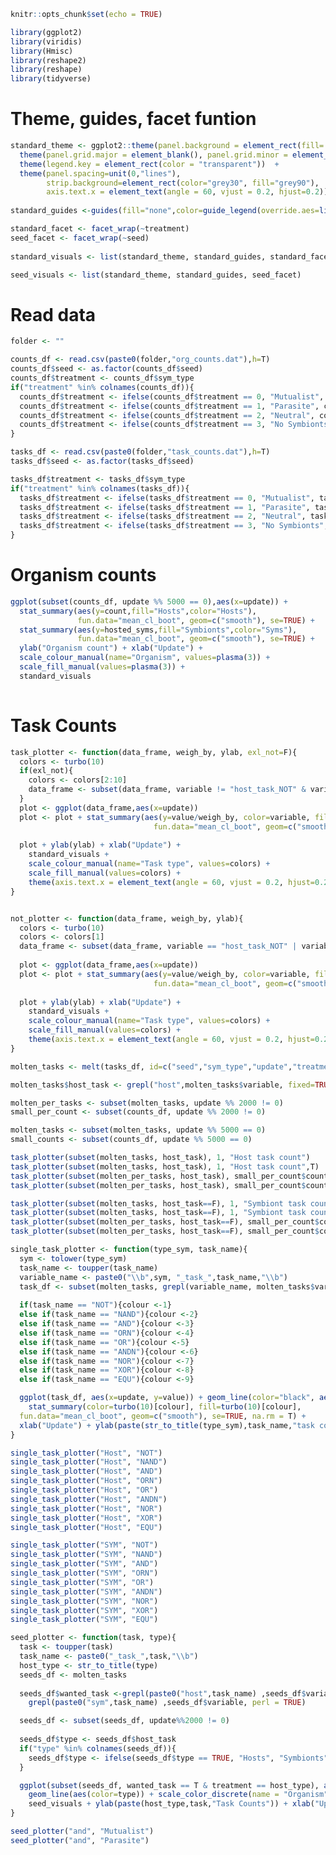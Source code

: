 ```r
knitr::opts_chunk$set(echo = TRUE)

library(ggplot2)
library(viridis)
library(Hmisc)
library(reshape2) 
library(reshape) 
library(tidyverse)
```

# Theme, guides, facet funtion
```r
standard_theme <- ggplot2::theme(panel.background = element_rect(fill='white', colour='black')) + 
  theme(panel.grid.major = element_blank(), panel.grid.minor = element_blank()) +
  theme(legend.key = element_rect(color = "transparent"))  + 
  theme(panel.spacing=unit(0,"lines"),
        strip.background=element_rect(color="grey30", fill="grey90"),
        axis.text.x = element_text(angle = 60, vjust = 0.2, hjust=0.2))
  
standard_guides <-guides(fill="none",color=guide_legend(override.aes=list(fill=NA))) 

standard_facet <- facet_wrap(~treatment)
seed_facet <- facet_wrap(~seed)
        
standard_visuals <- list(standard_theme, standard_guides, standard_facet)

seed_visuals <- list(standard_theme, standard_guides, seed_facet)
```

# Read data
```r
folder <- ""
```
```r
counts_df <- read.csv(paste0(folder,"org_counts.dat"),h=T)
counts_df$seed <- as.factor(counts_df$seed)
counts_df$treatment <- counts_df$sym_type
if("treatment" %in% colnames(counts_df)){
  counts_df$treatment <- ifelse(counts_df$treatment == 0, "Mutualist", counts_df$treatment)
  counts_df$treatment <- ifelse(counts_df$treatment == 1, "Parasite", counts_df$treatment)
  counts_df$treatment <- ifelse(counts_df$treatment == 2, "Neutral", counts_df$treatment)
  counts_df$treatment <- ifelse(counts_df$treatment == 3, "No Symbionts", counts_df$treatment)
}
```

```r
tasks_df <- read.csv(paste0(folder,"task_counts.dat"),h=T)
tasks_df$seed <- as.factor(tasks_df$seed)

tasks_df$treatment <- tasks_df$sym_type
if("treatment" %in% colnames(tasks_df)){
  tasks_df$treatment <- ifelse(tasks_df$treatment == 0, "Mutualist", tasks_df$treatment)
  tasks_df$treatment <- ifelse(tasks_df$treatment == 1, "Parasite", tasks_df$treatment)
  tasks_df$treatment <- ifelse(tasks_df$treatment == 2, "Neutral", tasks_df$treatment)
  tasks_df$treatment <- ifelse(tasks_df$treatment == 3, "No Symbionts", tasks_df$treatment)
}
```

# Organism counts
```r
ggplot(subset(counts_df, update %% 5000 == 0),aes(x=update)) + 
  stat_summary(aes(y=count,fill="Hosts",color="Hosts"),
               fun.data="mean_cl_boot", geom=c("smooth"), se=TRUE) +
  stat_summary(aes(y=hosted_syms,fill="Symbionts",color="Syms"),
               fun.data="mean_cl_boot", geom=c("smooth"), se=TRUE) +
  ylab("Organism count") + xlab("Update") +
  scale_colour_manual(name="Organism", values=plasma(3)) + 
  scale_fill_manual(values=plasma(3)) + 
  standard_visuals
 
```

# Task Counts
```r
task_plotter <- function(data_frame, weigh_by, ylab, exl_not=F){
  colors <- turbo(10)
  if(exl_not){
    colors <- colors[2:10]
    data_frame <- subset(data_frame, variable != "host_task_NOT" & variable != "sym_task_NOT")
  }
  plot <- ggplot(data_frame,aes(x=update))  
  plot <- plot + stat_summary(aes(y=value/weigh_by, color=variable, fill=variable),
                                fun.data="mean_cl_boot", geom=c("smooth"), se=TRUE) 
  
  plot + ylab(ylab) + xlab("Update") +
    standard_visuals +  
    scale_colour_manual(name="Task type", values=colors) + 
    scale_fill_manual(values=colors) + 
    theme(axis.text.x = element_text(angle = 60, vjust = 0.2, hjust=0.2)) 
}


not_plotter <- function(data_frame, weigh_by, ylab){
  colors <- turbo(10)
  colors <- colors[1]
  data_frame <- subset(data_frame, variable == "host_task_NOT" | variable == "sym_task_NOT")
  
  plot <- ggplot(data_frame,aes(x=update))  
  plot <- plot + stat_summary(aes(y=value/weigh_by, color=variable, fill=variable),
                                fun.data="mean_cl_boot", geom=c("smooth"), se=TRUE) 
  
  plot + ylab(ylab) + xlab("Update") +
    standard_visuals +  
    scale_colour_manual(name="Task type", values=colors) + 
    scale_fill_manual(values=colors) + 
    theme(axis.text.x = element_text(angle = 60, vjust = 0.2, hjust=0.2)) 
}
```

```r
molten_tasks <- melt(tasks_df, id=c("seed","sym_type","update","treatment"))

molten_tasks$host_task <- grepl("host",molten_tasks$variable, fixed=TRUE)

molten_per_tasks <- subset(molten_tasks, update %% 2000 != 0)
small_per_count <- subset(counts_df, update %% 2000 != 0)

molten_tasks <- subset(molten_tasks, update %% 5000 == 0)
small_counts <- subset(counts_df, update %% 5000 == 0)
```

```r
task_plotter(subset(molten_tasks, host_task), 1, "Host task count")
task_plotter(subset(molten_tasks, host_task), 1, "Host task count",T)
task_plotter(subset(molten_per_tasks, host_task), small_per_count$count, "Host task count / Host count")
task_plotter(subset(molten_per_tasks, host_task), small_per_count$count, "Host task count / Host count",T)

task_plotter(subset(molten_tasks, host_task==F), 1, "Symbiont task count")
task_plotter(subset(molten_tasks, host_task==F), 1, "Symbiont task count",T)
task_plotter(subset(molten_per_tasks, host_task==F), small_per_count$count, "Symbiont task count / Symbiont count")
task_plotter(subset(molten_per_tasks, host_task==F), small_per_count$count, "Symbiont task count / Symbiont count",T)
```

```r
single_task_plotter <- function(type_sym, task_name){
  sym <- tolower(type_sym)
  task_name <- toupper(task_name)
  variable_name <- paste0("\\b",sym, "_task_",task_name,"\\b")
  task_df <- subset(molten_tasks, grepl(variable_name, molten_tasks$variable, perl=TRUE))
  
  if(task_name == "NOT"){colour <-1}
  else if(task_name == "NAND"){colour <-2}
  else if(task_name == "AND"){colour <-3}
  else if(task_name == "ORN"){colour <-4}
  else if(task_name == "OR"){colour <-5}
  else if(task_name == "ANDN"){colour <-6}
  else if(task_name == "NOR"){colour <-7}
  else if(task_name == "XOR"){colour <-8}
  else if(task_name == "EQU"){colour <-9}

  ggplot(task_df, aes(x=update, y=value)) + geom_line(color="black", aes(group=seed), alpha=0.7) + 
    stat_summary(color=turbo(10)[colour], fill=turbo(10)[colour], 
  fun.data="mean_cl_boot", geom=c("smooth"), se=TRUE, na.rm = T) + 
  xlab("Update") + ylab(paste(str_to_title(type_sym),task_name,"task count")) + standard_visuals
}
```

```r
single_task_plotter("Host", "NOT")
single_task_plotter("Host", "NAND")
single_task_plotter("Host", "AND")
single_task_plotter("Host", "ORN")
single_task_plotter("Host", "OR")
single_task_plotter("Host", "ANDN")
single_task_plotter("Host", "NOR")
single_task_plotter("Host", "XOR")
single_task_plotter("Host", "EQU")
```

```r
single_task_plotter("SYM", "NOT")
single_task_plotter("SYM", "NAND")
single_task_plotter("SYM", "AND")
single_task_plotter("SYM", "ORN")
single_task_plotter("SYM", "OR")
single_task_plotter("SYM", "ANDN")
single_task_plotter("SYM", "NOR")
single_task_plotter("SYM", "XOR")
single_task_plotter("SYM", "EQU")

```

```r
seed_plotter <- function(task, type){
  task <- toupper(task)
  task_name <- paste0("_task_",task,"\\b")
  host_type <- str_to_title(type)
  seeds_df <- molten_tasks
  
  seeds_df$wanted_task <-grepl(paste0("host",task_name) ,seeds_df$variable, perl = TRUE) + 
    grepl(paste0("sym",task_name) ,seeds_df$variable, perl = TRUE)

  seeds_df <- subset(seeds_df, update%%2000 != 0)
  
  seeds_df$type <- seeds_df$host_task
  if("type" %in% colnames(seeds_df)){
    seeds_df$type <- ifelse(seeds_df$type == TRUE, "Hosts", "Symbionts")
  }

  ggplot(subset(seeds_df, wanted_task == T & treatment == host_type), aes(x=update, y=value)) +
    geom_line(aes(color=type)) + scale_color_discrete(name = "Organism") +
    seed_visuals + ylab(paste(host_type,task,"Task Counts")) + xlab("Updates")
}
```

```r
seed_plotter("and", "Mutualist")
seed_plotter("and", "Parasite")

```

